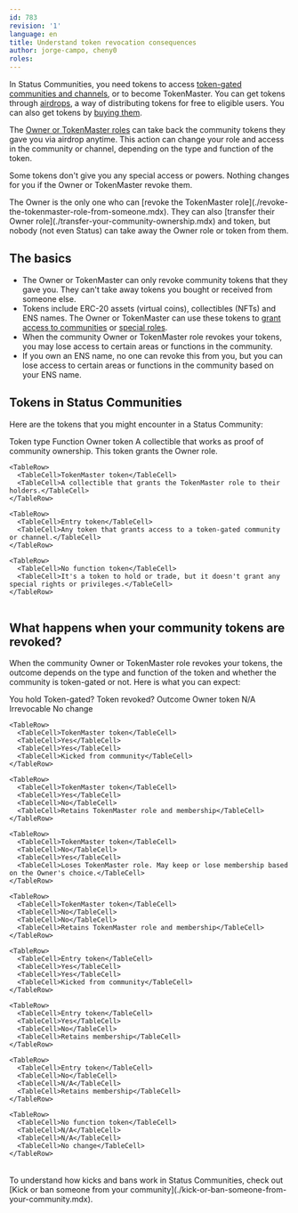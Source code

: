 ```yaml
---
id: 783
revision: '1'
language: en
title: Understand token revocation consequences
author: jorge-campo, cheny0
roles:
---
```


In Status Communities, you need tokens to access [token-gated communities and channels](./about-the-different-types-of-status-communities.mdx), or to become TokenMaster. You can get tokens through [airdrops](./how-to-airdrop-tokens-in-status.mdx), a way of distributing tokens for free to eligible users. You can also get tokens by [buying them](../wallet/buy-crypto.mdx).

The [Owner or TokenMaster roles](./about-the-management-roles-in-status-communities.mdx) can take back the community tokens they gave you via airdrop anytime. This action can change your role and access in the community or channel, depending on the type and function of the token.

Some tokens don't give you any special access or powers. Nothing changes for you if the Owner or TokenMaster revoke them.

<Admonition type="info">
  The Owner is the only one who can [revoke the TokenMaster role](./revoke-the-tokenmaster-role-from-someone.mdx). They can also [transfer their Owner role](./transfer-your-community-ownership.mdx) and token, but nobody (not even Status) can take away the Owner role or token from them.
</Admonition>

## The basics

- The Owner or TokenMaster can only revoke community tokens that they gave you. They can't take away tokens you bought or received from someone else.
- Tokens include ERC-20 assets (virtual coins), collectibles (NFTs) and ENS names. The Owner or TokenMaster can use these tokens to [grant access to communities](./set-up-a-token-gated-community.mdx) or [special roles](./delegate-management-functions-to-your-community.mdx).
- When the community Owner or TokenMaster role revokes your tokens, you may lose access to certain areas or functions in the community.
- If you own an ENS name, no one can revoke this from you, but you can lose access to certain areas or functions in the community based on your ENS name.

## Tokens in Status Communities

Here are the tokens that you might encounter in a Status Community:

<Table>
  <TableHead>
    <TableHeader>Token type</TableHeader>
    <TableHeader>Function</TableHeader>
  </TableHead>

  <TableContent>
    <TableRow>
      <TableCell>Owner token</TableCell>
      <TableCell>A collectible that works as proof of community ownership. This token grants the Owner role.</TableCell>
    </TableRow>

    <TableRow>
      <TableCell>TokenMaster token</TableCell>
      <TableCell>A collectible that grants the TokenMaster role to their holders.</TableCell>
    </TableRow>

    <TableRow>
      <TableCell>Entry token</TableCell>
      <TableCell>Any token that grants access to a token-gated community or channel.</TableCell>
    </TableRow>

    <TableRow>
      <TableCell>No function token</TableCell>
      <TableCell>It's a token to hold or trade, but it doesn't grant any special rights or privileges.</TableCell>
    </TableRow>
  </TableContent>
</Table>

## What happens when your community tokens are revoked?

When the community Owner or TokenMaster role revokes your tokens, the outcome depends on the type and function of the token and whether the community is token-gated or not. Here is what you can expect:

<Table>
  <TableHead>
    <TableHeader>You hold</TableHeader>
    <TableHeader>Token-gated?</TableHeader>
    <TableHeader>Token revoked?</TableHeader>
    <TableHeader>Outcome</TableHeader>
  </TableHead>

  <TableContent>
    <TableRow>
      <TableCell>Owner token</TableCell>
      <TableCell>N/A</TableCell>
      <TableCell>Irrevocable</TableCell>
      <TableCell>No change</TableCell>
    </TableRow>

    <TableRow>
      <TableCell>TokenMaster token</TableCell>
      <TableCell>Yes</TableCell>
      <TableCell>Yes</TableCell>
      <TableCell>Kicked from community</TableCell>
    </TableRow>

    <TableRow>
      <TableCell>TokenMaster token</TableCell>
      <TableCell>Yes</TableCell>
      <TableCell>No</TableCell>
      <TableCell>Retains TokenMaster role and membership</TableCell>
    </TableRow>

    <TableRow>
      <TableCell>TokenMaster token</TableCell>
      <TableCell>No</TableCell>
      <TableCell>Yes</TableCell>
      <TableCell>Loses TokenMaster role. May keep or lose membership based on the Owner's choice.</TableCell>
    </TableRow>

    <TableRow>
      <TableCell>TokenMaster token</TableCell>
      <TableCell>No</TableCell>
      <TableCell>No</TableCell>
      <TableCell>Retains TokenMaster role and membership</TableCell>
    </TableRow>

    <TableRow>
      <TableCell>Entry token</TableCell>
      <TableCell>Yes</TableCell>
      <TableCell>Yes</TableCell>
      <TableCell>Kicked from community</TableCell>
    </TableRow>

    <TableRow>
      <TableCell>Entry token</TableCell>
      <TableCell>Yes</TableCell>
      <TableCell>No</TableCell>
      <TableCell>Retains membership</TableCell>
    </TableRow>

    <TableRow>
      <TableCell>Entry token</TableCell>
      <TableCell>No</TableCell>
      <TableCell>N/A</TableCell>
      <TableCell>Retains membership</TableCell>
    </TableRow>

    <TableRow>
      <TableCell>No function token</TableCell>
      <TableCell>N/A</TableCell>
      <TableCell>N/A</TableCell>
      <TableCell>No change</TableCell>
    </TableRow>
  </TableContent>
</Table>

<Admonition type="info">
  To understand how kicks and bans work in Status Communities, check out [Kick or ban someone from your community](./kick-or-ban-someone-from-your-community.mdx).
</Admonition>
